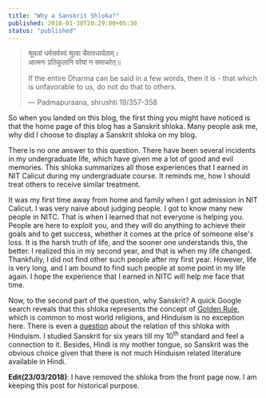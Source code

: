 ```yaml
---
title: "Why a Sanskrit Shloka?"
published: 2018-01-30T20:29:00+05:30
status: "published"
---
```


> श्रूयतां धर्मसर्वस्वं श्रुत्वा चैवावधार्यताम्। <br />
> आत्मनः प्रतिकूलानि परेषां न समाचरेत्॥
>
> If the entire Dharma can be said in a few words, then it is - that which is
> unfavorable to us, do not do that to others.<br />
>
> — Padmapuraana, shrushti 19/357-358

So when you landed on this blog, the first thing you might have noticed is that
the home page of this blog has a Sanskrit shloka. Many people ask me, why did I
choose to display a Sanskrit shloka on my blog.

There is no one answer to this question. There have been several incidents in my
undergraduate life, which have given me a lot of good and evil memories. This
shloka summarizes all those experiences that I earned in NIT Calicut during my
undergraduate course. It reminds me, how I should treat others to receive
similar treatment.

It was my first time away from home and family when I got admission in NIT
Calicut. I was very naive about judging people. I got to know many new people in
NITC. That is when I learned that not everyone is helping you. People are here
to exploit you, and they will do anything to achieve their goals and to get
success, whether it comes at the price of someone else's loss. It is the harsh
truth of life, and the sooner one understands this, the better. I realized this
in my second year, and that is when my life changed. Thankfully, I did not find
other such people after my first year. However, life is very long, and I am
bound to find such people at some point in my life again. I hope the experience
that I earned in NITC will help me face that time.

Now, to the second part of the question, why Sanskrit? A quick Google search
reveals that this shloka represents the concept of
[Golden Rule](https://en.wikipedia.org/wiki/Golden_Rule), which is common to
most world religions, and Hinduism is no exception here. There is even a
[question](https://hinduism.stackexchange.com/questions/21431/what-all-hindu-scriptures-advocate-the-golden-rule-and-what-is-the-oldest-hindu)
about the relation of this shloka with Hinduism. I studied Sanskrit for six
years till my 10<sup>th</sup> standard and feel a connection to it. Besides,
Hindi is my mother tongue, so Sanskrit was the obvious choice given that there
is not much Hinduism related literature available in Hindi.

**Edit(23/03/2018)**: I have removed the shloka from the front page now. I am
keeping this post for historical purpose.
